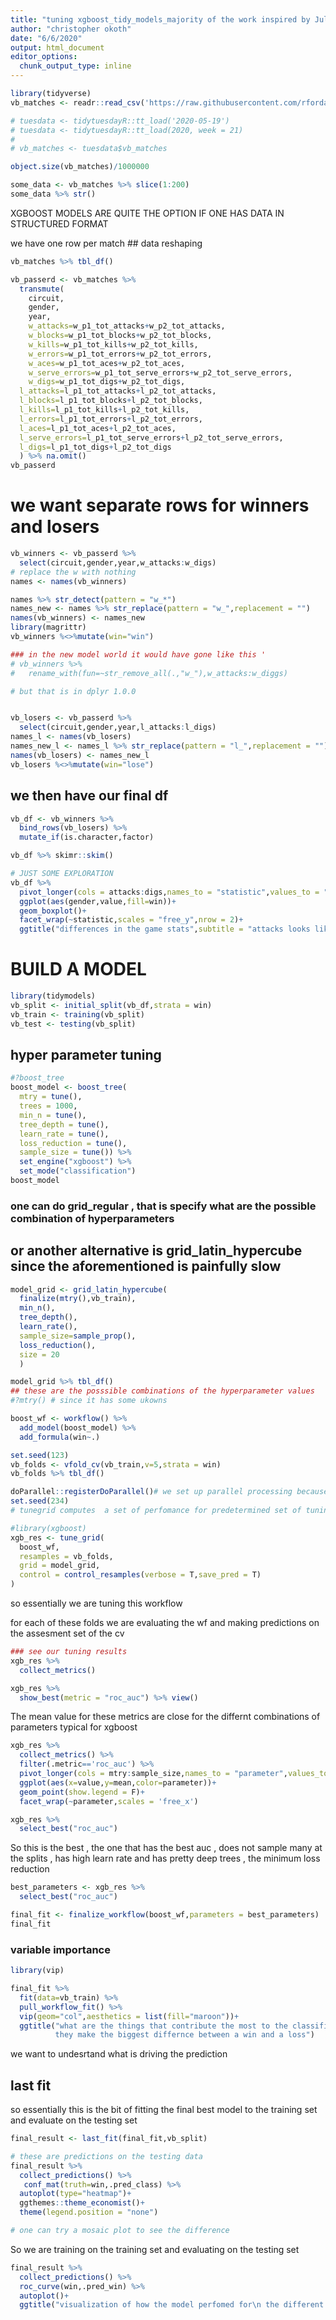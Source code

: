 ---
title: "tuning xgboost_tidy_models_majority of the work inspired by Julia Silge and Dave Robinson"
author: "christopher okoth"
date: "6/6/2020"
output: html_document
editor_options: 
  chunk_output_type: inline
---
```{r}
library(tidyverse)
vb_matches <- readr::read_csv('https://raw.githubusercontent.com/rfordatascience/tidytuesday/master/data/2020/2020-05-19/vb_matches.csv', guess_max = 76000)

```

```{r}
# tuesdata <- tidytuesdayR::tt_load('2020-05-19')
# tuesdata <- tidytuesdayR::tt_load(2020, week = 21)
# 
# vb_matches <- tuesdata$vb_matches
```





```{r}
object.size(vb_matches)/1000000
```

```{r}
some_data <- vb_matches %>% slice(1:200)
some_data %>% str()
```


XGBOOST MODELS ARE QUITE THE OPTION IF ONE HAS DATA IN STRUCTURED FORMAT 

we have one row per match 
## data reshaping 

```{r}
vb_matches %>% tbl_df()

vb_passerd <- vb_matches %>% 
  transmute(
    circuit,
    gender,
    year,
    w_attacks=w_p1_tot_attacks+w_p2_tot_attacks,
    w_blocks=w_p1_tot_blocks+w_p2_tot_blocks,
    w_kills=w_p1_tot_kills+w_p2_tot_kills,
    w_errors=w_p1_tot_errors+w_p2_tot_errors,
    w_aces=w_p1_tot_aces+w_p2_tot_aces,
    w_serve_errors=w_p1_tot_serve_errors+w_p2_tot_serve_errors,
    w_digs=w_p1_tot_digs+w_p2_tot_digs,
  l_attacks=l_p1_tot_attacks+l_p2_tot_attacks,
  l_blocks=l_p1_tot_blocks+l_p2_tot_blocks,
  l_kills=l_p1_tot_kills+l_p2_tot_kills,
  l_errors=l_p1_tot_errors+l_p2_tot_errors,
  l_aces=l_p1_tot_aces+l_p2_tot_aces,
  l_serve_errors=l_p1_tot_serve_errors+l_p2_tot_serve_errors,
  l_digs=l_p1_tot_digs+l_p2_tot_digs
  ) %>% na.omit()
vb_passerd
```



# we want separate rows for winners and losers 


```{r}
vb_winners <- vb_passerd %>% 
  select(circuit,gender,year,w_attacks:w_digs)
# replace the w with nothing 
names <- names(vb_winners)

names %>% str_detect(pattern = "w_*")
names_new <- names %>% str_replace(pattern = "w_",replacement = "")
names(vb_winners) <- names_new
library(magrittr)
vb_winners %<>%mutate(win="win") 

### in the new model world it would have gone like this '
# vb_winners %>% 
#   rename_with(fun=~str_remove_all(.,"w_"),w_attacks:w_diggs)

# but that is in dplyr 1.0.0 


vb_losers <- vb_passerd %>% 
  select(circuit,gender,year,l_attacks:l_digs)
names_l <- names(vb_losers)
names_new_l <- names_l %>% str_replace(pattern = "l_",replacement = "")
names(vb_losers) <- names_new_l
vb_losers %<>%mutate(win="lose") 
```


## we then have our final df

```{r}
vb_df <- vb_winners %>% 
  bind_rows(vb_losers) %>% 
  mutate_if(is.character,factor)

vb_df %>% skimr::skim()
```


```{r}
# JUST SOME EXPLORATION
vb_df %>% 
  pivot_longer(cols = attacks:digs,names_to = "statistic",values_to = "value") %>% 
  ggplot(aes(gender,value,fill=win))+
  geom_boxplot()+
  facet_wrap(~statistic,scales = "free_y",nrow = 2)+
  ggtitle("differences in the game stats",subtitle = "attacks looks like they make no difference on whether someone is winning or losing")
```


# BUILD A MODEL 

```{r}
library(tidymodels)
vb_split <- initial_split(vb_df,strata = win)
vb_train <- training(vb_split)
vb_test <- testing(vb_split)
```


## hyper parameter tuning 
```{r}
#?boost_tree
boost_model <- boost_tree(
  mtry = tune(),
  trees = 1000,
  min_n = tune(),
  tree_depth = tune(),
  learn_rate = tune(),
  loss_reduction = tune(),
  sample_size = tune()) %>% 
  set_engine("xgboost") %>% 
  set_mode("classification")
boost_model

```


### one can do grid_regular , that is specify what are the possible combination of hyperparameters

## or another alternative is grid_latin_hypercube since the aforementioned is painfully slow 


```{r}
model_grid <- grid_latin_hypercube(
  finalize(mtry(),vb_train),
  min_n(),
  tree_depth(),
  learn_rate(),
  sample_size=sample_prop(),
  loss_reduction(),
  size = 20 
  )

model_grid %>% tbl_df()
## these are the posssible combinations of the hyperparameter values 
#?mtry() # since it has some ukowns 
```



```{r}
boost_wf <- workflow() %>% 
  add_model(boost_model) %>% 
  add_formula(win~.)
```

```{r}
set.seed(123)
vb_folds <- vfold_cv(vb_train,v=5,strata = win)
vb_folds %>% tbl_df()
```


```{r}
doParallel::registerDoParallel()# we set up parallel processing because this tuning could take ages 
set.seed(234)
# tunegrid computes  a set of perfomance for predetermined set of tuning parameters that correspond to a model or a recipe across one or more resamples in the data 

#library(xgboost)
xgb_res <- tune_grid(
  boost_wf,
  resamples = vb_folds,
  grid = model_grid,
  control = control_resamples(verbose = T,save_pred = T)
)
```


so essentially we are tuning this workflow

for each of these folds we are evaluating the wf and making predictions on the assesment set of the cv

```{r}
### see our tuning results 
xgb_res %>% 
  collect_metrics()
```

```{r}
xgb_res %>% 
  show_best(metric = "roc_auc") %>% view()
```

The mean value for these metrics are close for the differnt combinations of parameters typical for xgboost 



```{r}
xgb_res %>% 
  collect_metrics() %>% 
  filter(.metric=='roc_auc') %>% 
  pivot_longer(cols = mtry:sample_size,names_to = "parameter",values_to = "value") %>% 
  ggplot(aes(x=value,y=mean,color=parameter))+
  geom_point(show.legend = F)+
  facet_wrap(~parameter,scales = 'free_x')
```

```{r}
xgb_res %>% 
  select_best("roc_auc")
```

So this is the best , the one that has the best auc , does not sample many at the splits  , has high learn rate and has pretty deep trees ,
the minimum loss reduction 



```{r}
best_parameters <- xgb_res %>% 
  select_best("roc_auc")

final_fit <- finalize_workflow(boost_wf,parameters = best_parameters)
final_fit
```
### variable importance 


```{r}
library(vip)

final_fit %>% 
  fit(data=vb_train) %>% 
  pull_workflow_fit() %>% 
  vip(geom="col",aesthetics = list(fill="maroon"))+
  ggtitle("what are the things that contribute the most to the classification\n
          they make the biggest differnce between a win and a loss")
```
we want to undesrtand what is driving the prediction

## last fit 

so essentially this is the bit of fitting the final best model to the training set and evaluate on the testing set  

```{r}
final_result <- last_fit(final_fit,vb_split)

# these are predictions on the testing data 
final_result %>% 
  collect_predictions() %>% 
   conf_mat(truth=win,.pred_class) %>% 
  autoplot(type="heatmap")+
  ggthemes::theme_economist()+
  theme(legend.position = "none")

# one can try a mosaic plot to see the difference 
```

So we are training on the training set and evaluating on the testing set 


```{r}
final_result %>% 
  collect_predictions() %>% 
  roc_curve(win,.pred_win) %>% 
  autoplot()+
  ggtitle("visualization of how the model perfomed for\n the different thresholds for the\n true poisitives and false positives")
```







